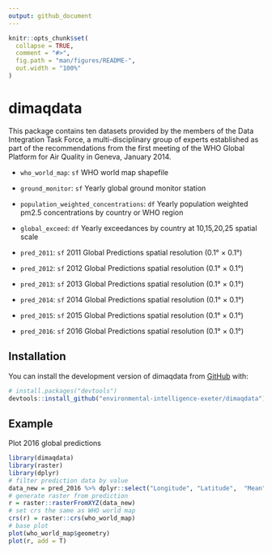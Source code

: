 ```yaml
---
output: github_document
---
```


<!-- README.md is generated from README.Rmd. Please edit that file -->

```r
knitr::opts_chunk$set(
  collapse = TRUE,
  comment = "#>",
  fig.path = "man/figures/README-",
  out.width = "100%"
)
```

# dimaqdata

<!-- badges: start -->
<!-- badges: end -->

This package contains ten datasets provided by the members of the Data Integration Task Force, a multi-disciplinary group of experts established as part of the recommendations from the first meeting of the WHO Global Platform for Air Quality in Geneva, January 2014.

- `who_world_map`: `sf` WHO world map shapefile

- `ground_monitor`: `sf` Yearly global ground monitor station

- `population_weighted_concentrations`: `df` Yearly population weighted pm2.5 concentrations by country or WHO region

- `global_exceed `: `df` Yearly exceedances by country at 10,15,20,25 spatial scale

- `pred_2011`: `sf` 2011 Global Predictions spatial resolution (0.1° × 0.1°) 

- `pred_2012`: `sf` 2012 Global Predictions spatial resolution (0.1° × 0.1°)

- `pred_2013`: `sf` 2013 Global Predictions spatial resolution (0.1° × 0.1°) 

- `pred_2014`: `sf` 2014 Global Predictions spatial resolution (0.1° × 0.1°)

- `pred_2015`: `sf` 2015 Global Predictions spatial resolution (0.1° × 0.1°) 

- `pred_2016`: `sf` 2016 Global Predictions spatial resolution (0.1° × 0.1°)

## Installation
You can install the development version of dimaqdata from [GitHub](https://github.com/) with:

``` r
# install.packages("devtools")
devtools::install_github("environmental-intelligence-exeter/dimaqdata")
```

## Example

Plot 2016 global predictions


```r
library(dimaqdata)
library(raster)
library(dplyr)
# filter prediction data by value
data_new = pred_2016 %>% dplyr::select("Longitude", "Latitude",  "Mean")
# generate raster from prediction
r = raster::rasterFromXYZ(data_new)
# set crs the same as WHO world map
crs(r) = raster::crs(who_world_map)
# base plot
plot(who_world_map$geometry)
plot(r, add = T)
```

